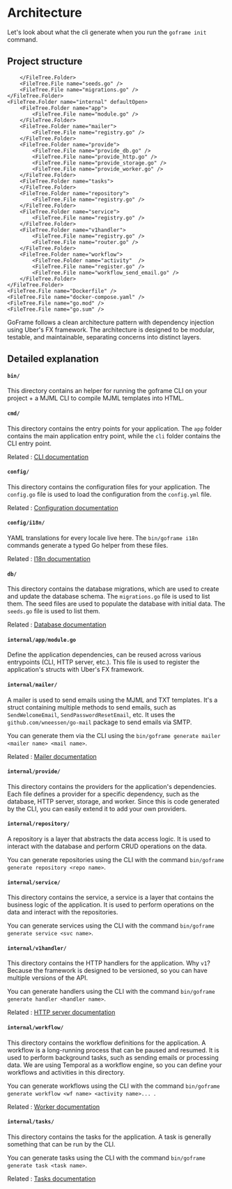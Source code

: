 

# Architecture

Let's look about what the cli generate when you run the `goframe init` command.

## Project structure

<FileTree>
	<FileTree.Folder name="bin" defaultOpen>
		<FileTree.File name="goframe" />
		<FileTree.File name="mjml" />
	</FileTree.Folder>
	<FileTree.Folder name="cmd" defaultOpen>
		<FileTree.Folder name="app">
			<FileTree.File name="main.go" />
		</FileTree.Folder>
		<FileTree.Folder name="cli">
			<FileTree.File name="main.go" />
		</FileTree.Folder>
	</FileTree.Folder>
	<FileTree.Folder name="config" defaultOpen>
		<FileTree.File name="config.go" />
		<FileTree.File name="config.yml" />
	</FileTree.Folder>
	<FileTree.Folder name="db" defaultOpen>
		<FileTree.Folder name="migrations">
			<FileTree.File name="20250613122558_storage.sql" />
		</FileTree.Folder>
		<FileTree.Folder name="seeds">

		</FileTree.Folder>
		<FileTree.File name="seeds.go" />
		<FileTree.File name="migrations.go" />
	</FileTree.Folder>
	<FileTree.Folder name="internal" defaultOpen>
		<FileTree.Folder name="app">
			<FileTree.File name="module.go" />
		</FileTree.Folder>
		<FileTree.Folder name="mailer">
			<FileTree.File name="registry.go" />
		</FileTree.Folder>
		<FileTree.Folder name="provide">
			<FileTree.File name="provide_db.go" />
			<FileTree.File name="provide_http.go" />
			<FileTree.File name="provide_storage.go" />
			<FileTree.File name="provide_worker.go" />
		</FileTree.Folder>
		<FileTree.Folder name="tasks">
		</FileTree.Folder>
		<FileTree.Folder name="repository">
			<FileTree.File name="registry.go" />
		</FileTree.Folder>
		<FileTree.Folder name="service">
			<FileTree.File name="registry.go" />
		</FileTree.Folder>
		<FileTree.Folder name="v1handler">
			<FileTree.File name="registry.go" />
			<FileTree.File name="router.go" />
		</FileTree.Folder>
		<FileTree.Folder name="workflow">
			<FileTree.Folder name="activity"  />
			<FileTree.File name="register.go" />
			<FileTree.File name="workflow_send_email.go" />
		</FileTree.Folder>
	</FileTree.Folder>
	<FileTree.File name="Dockerfile" />
	<FileTree.File name="docker-compose.yaml" />
	<FileTree.File name="go.mod" />
	<FileTree.File name="go.sum" />
</FileTree>

GoFrame follows a clean architecture pattern with dependency injection using Uber's FX framework. The architecture is designed to be modular, testable, and maintainable, separating concerns into distinct layers.

## Detailed explanation

#### `bin/`

This directory contains an helper for running the goframe CLI on your project + a MJML CLI to compile MJML templates into HTML.

#### `cmd/`

This directory contains the entry points for your application. The `app` folder contains the main application entry point, while the `cli` folder contains the CLI entry point.

Related : [CLI documentation](/docs/cli)

#### `config/`

This directory contains the configuration files for your application. The `config.go` file is used to load the configuration from the `config.yml` file.

Related : [Configuration documentation](/docs/configuration)

#### `config/i18n/`

YAML translations for every locale live here. The `bin/goframe i18n` commands
generate a typed Go helper from these files.

Related : [I18n documentation](/docs/i18n)

#### `db/`

This directory contains the database migrations, which are used to create and update the database schema. The `migrations.go` file is used to list them.
The seed files are used to populate the database with initial data. The `seeds.go` file is used to list them.

Related : [Database documentation](/docs/database)



#### `internal/app/module.go`

Define the application dependencies, can be reused across various entrypoints (CLI, HTTP server, etc.). This file is used to register the application's structs with Uber's FX framework.

#### `internal/mailer/`

A mailer is used to send emails using the MJML and TXT templates. It's a struct containing multiple methods to send emails, such as `SendWelcomeEmail`, `SendPasswordResetEmail`, etc.
It uses the `github.com/wneessen/go-mail` package to send emails via SMTP.

You can generate them via the CLI using the `bin/goframe generate mailer <mailer name> <mail name>`.

Related : [Mailer documentation](/docs/mails)

#### `internal/provide/`

This directory contains the providers for the application's dependencies. Each file defines a provider for a specific dependency, such as the database, HTTP server, storage, and worker.
Since this is code generated by the CLI, you can easily extend it to add your own providers.

#### `internal/repository/`

A repository is a layer that abstracts the data access logic. It is used to interact with the database and perform CRUD operations on the data.

You can generate repositories using the CLI with the command `bin/goframe generate repository <repo name>`.

#### `internal/service/`

This directory contains the service, a service is a layer that contains the business logic of the application. It is used to perform operations on the data and interact with the repositories.

You can generate services using the CLI with the command `bin/goframe generate service <svc name>`.

#### `internal/v1handler/`

This directory contains the HTTP handlers for the application. Why `v1`? Because the framework is designed to be versioned, so you can have multiple versions of the API.

You can generate handlers using the CLI with the command `bin/goframe generate handler <handler name>`.

Related : [HTTP server documentation](/docs/http-server)

#### `internal/workflow/`

This directory contains the workflow definitions for the application. A workflow is a long-running process that can be paused and resumed. It is used to perform background tasks, such as sending emails or processing data.
We are using Temporal as a workflow engine, so you can define your workflows and activities in this directory.

You can generate workflows using the CLI with the command `bin/goframe generate workflow <wf name> <activity name>... `.

Related : [Worker documentation](/docs/worker)

#### `internal/tasks/`

This directory contains the tasks for the application. A task is generally something that can be run by the CLI.

You can generate tasks using the CLI with the command `bin/goframe generate task <task name>`.

Related : [Tasks documentation](/docs/tasks)
